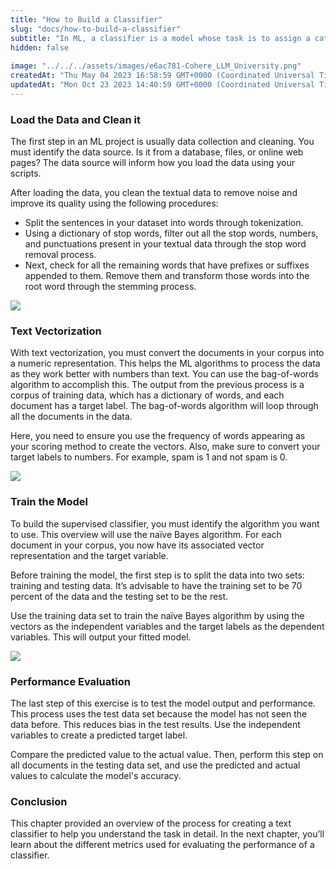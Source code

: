 ```yaml
---
title: "How to Build a Classifier"
slug: "docs/how-to-build-a-classifier"
subtitle: "In ML, a classifier is a model whose task is to assign a category or class to input data. You can use supervised or unsupervised models. Supervised classifiers use labeled data and can only assign categories based on the training data. Unsupervised classifiers use pattern recognition techniques to split the input data into categories.This chapter will teach you the steps behind building a simple supervised classification model."
hidden: false
 
image: "../../../assets/images/e6ac781-Cohere_LLM_University.png"
createdAt: "Thu May 04 2023 16:58:59 GMT+0000 (Coordinated Universal Time)"
updatedAt: "Mon Oct 23 2023 14:40:59 GMT+0000 (Coordinated Universal Time)"
---
```

### Load the Data and Clean it

The first step in an ML project is usually data collection and cleaning. You must identify the data source. Is it from a database, files, or online web pages? The data source will inform how you load the data using your scripts.

After loading the data, you clean the textual data to remove noise and improve its quality using the following procedures:

- Split the sentences in your dataset into words through tokenization.
- Using a dictionary of stop words, filter out all the stop words, numbers, and punctuations present in your textual data through the stop word removal process.
- Next, check for all the remaining words that have prefixes or suffixes appended to them. Remove them and transform those words into the root word through the stemming process.

![](../../../assets/images/0dc0cf9-image.png)
### Text Vectorization

With text vectorization, you must convert the documents in your corpus into a numeric representation. This helps the ML algorithms to process the data as they work better with numbers than text. You can use the bag-of-words algorithm to accomplish this. The output from the previous process is a corpus of training data, which has a dictionary of words, and each document has a target label. The bag-of-words algorithm will loop through all the documents in the data.

Here, you need to ensure you use the frequency of words appearing as your scoring method to create the vectors. Also, make sure to convert your target labels to numbers. For example, spam is 1 and not spam is 0.

![](../../../assets/images/5cad5cb-image.png)
### Train the Model

To build the supervised classifier, you must identify the algorithm you want to use. This overview will use the naïve Bayes algorithm. For each document in your corpus, you now have its associated vector representation and the target variable.

Before training the model, the first step is to split the data into two sets: training and testing data. It’s advisable to have the training set to be 70 percent of the data and the testing set to be the rest.

Use the training data set to train the naïve Bayes algorithm by using the vectors as the independent variables and the target labels as the dependent variables. This will output your fitted model.

![](../../../assets/images/c00c191-image.png)
### Performance Evaluation

The last step of this exercise is to test the model output and performance. This process uses the test data set because the model has not seen the data before. This reduces bias in the test results. Use the independent variables to create a predicted target label.

Compare the predicted value to the actual value. Then, perform this step on all documents in the testing data set, and use the predicted and actual values to calculate the model's accuracy.

### Conclusion

This chapter provided an overview of the process for creating a text classifier to help you understand the task in detail. In the next chapter, you’ll learn about the different metrics used for evaluating the performance of a classifier.
